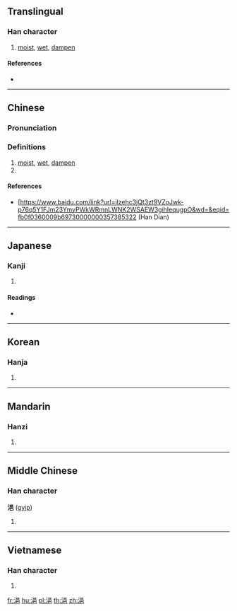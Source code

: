 ==Translingual==

===Han character===
{{Han char|rn=85|rad=水|as=07|sn=10|four=36117|canj=ERAU}}

# [[moist]], [[wet]], [[dampen]]

====References====
* {{Han ref|kx=0624.100|dkj=17474|dj=1021.240|hdz=31625.010|uh=6D65|ud=28005|bh=AF4A|bd=44874}}

----

==Chinese==
{{zh-forms}}

===Pronunciation===
{{zh-pron
|m=yì
|ma=y
|c=jap1
|ca=y
|h=pfs=
|md=
|mn=
|w=
|mc=
|oc=
|cat=
}}

===Definitions===
{{zh-hanzi}}

# [[moist]], [[wet]], [[dampen]]
# {{rfdef|lang=zh}}

====References====
* [https://www.baidu.com/link?url=jlzehc3jQt3zt9VZoJwk-p76q5Y1FJm23YmyPWkWRmnLWNK2WSAEW3gihIequgpO&wd=&eqid=fb0f0360009b69730000000357385322 (Han Dian)

----

==Japanese==

===Kanji===
{{ja-kanji|grade=|rs=水07}}

# {{defn|lang=ja|sort=水07}}

====Readings====
* {{ja-readings|on=[[ゆう]] (yū), [[おう]] (ō), [[よう]] (yō)|kun=[[うるおう]] (uruou)}}

----

==Korean==

===Hanja===
{{ko-hanja|hangeul=읍|eumhun=|rv=eup|mr=ŭp|y=up}}

# {{defn|lang=ko|sort=水07}}

----

==Mandarin==

===Hanzi===
{{cmn-hanzi|pin=[[yì]] ([[yi4]])|wg=i<sup>4</sup>}}

# {{defn|lang=cmn|sort=水07}}

----

==Middle Chinese==

===Han character===
'''浥''' ([[gyip]])

# {{defn|lang=ltc|sort=水07}}

----

==Vietnamese==

===Han character===
{{vi-hantu|[[ấp]], [[ướp]], [[ọp]], [[ập]], [[óp]], [[ụp]]|rs=水07}}

# {{defn|lang=vi|sort=水07}}

[[fr:浥]]
[[hu:浥]]
[[pl:浥]]
[[th:浥]]
[[zh:浥]]